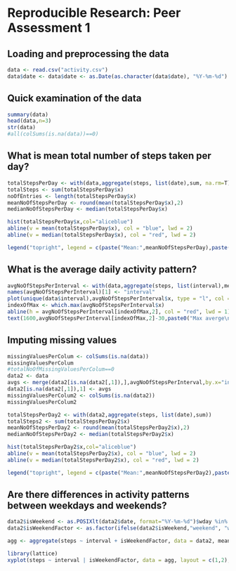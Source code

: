 # Reproducible Research: Peer Assessment 1


## Loading and preprocessing the data
```r
data <- read.csv("activity.csv")
data$date <- data$date <- as.Date(as.character(data$date), "%Y-%m-%d") 
```

## Quick examination of the data
```r
summary(data)
head(data,n=3)
str(data)
#all(colSums(is.na(data))==0)

```


## What is mean total number of steps taken per day?
```r
totalStepsPerDay <- with(data,aggregate(steps, list(date),sum, na.rm=T))
totalSteps <- sum(totalStepsPerDay$x)
noOfEntries <- length(totalStepsPerDay$x)
meanNoOfStepsPerDay <- round(mean(totalStepsPerDay$x),2)
medianNoOfStepsPerDay <- median(totalStepsPerDay$x)

hist(totalStepsPerDay$x,col="aliceblue")
abline(v = mean(totalStepsPerDay$x), col = "blue", lwd = 2)
abline(v = median(totalStepsPerDay$x), col = "red", lwd = 2)

legend("topright", legend = c(paste("Mean:",meanNoOfStepsPerDay),paste("Med:",medianNoOfStepsPerDay)),col=c("red","blue"), lwd=1)
```




## What is the average daily activity pattern?
```r
avgNoOfStepsPerInterval <- with(data,aggregate(steps, list(interval),mean, na.rm=T, simplify = T))
names(avgNoOfStepsPerInterval)[1] <- "interval"
plot(unique(data$interval),avgNoOfStepsPerInterval$x, type = "l", col = "blue")
indexOfMax <- which.max(avgNoOfStepsPerInterval$x)
abline(h = avgNoOfStepsPerInterval[indexOfMax,2], col = "red", lwd = 1)
text(1600,avgNoOfStepsPerInterval[indexOfMax,2]-30,paste0("Max averge\ndaily activity\nat interval ",avgNoOfStepsPerInterval[indexOfMax,1],":\n",round(avgNoOfStepsPerInterval[indexOfMax,2])," steps"))

```




## Imputing missing values
```r
missingValuesPerColum <- colSums(is.na(data))
missingValuesPerColum
#totalNoOfMissingValuesPerColum==0
data2 <- data
avgs <- merge(data2[is.na(data2[,1]),],avgNoOfStepsPerInterval,by.x="interval",by.y="interval",all=T)[,4]
data2[is.na(data2[,1]),1] <- avgs
missingValuesPerColum2 <- colSums(is.na(data2))
missingValuesPerColum2

totalStepsPerDay2 <- with(data2,aggregate(steps, list(date),sum))
totalSteps2 <- sum(totalStepsPerDay2$x)
meanNoOfStepsPerDay2 <- round(mean(totalStepsPerDay2$x),2)
medianNoOfStepsPerDay2 <- median(totalStepsPerDay2$x)

hist(totalStepsPerDay2$x,col="aliceblue")
abline(v = mean(totalStepsPerDay2$x), col = "blue", lwd = 2)
abline(v = median(totalStepsPerDay2$x), col = "red", lwd = 2)

legend("topright", legend = c(paste("Mean:",meanNoOfStepsPerDay2),paste("Med:",medianNoOfStepsPerDay2)),col=c("red","blue"), lwd=1)
```



## Are there differences in activity patterns between weekdays and weekends?
```r
data2$isWeekend <- as.POSIXlt(data2$date, format="%Y-%m-%d")$wday %in% c(0, 6)
data2$isWeekendFactor <- as.factor(ifelse(data2$isWeekend,"weekend", "weekday"))

agg <- aggregate(steps ~ interval + isWeekendFactor, data = data2, mean)

library(lattice)
xyplot(steps ~ interval | isWeekendFactor, data = agg, layout = c(1,2), type="l")

```

